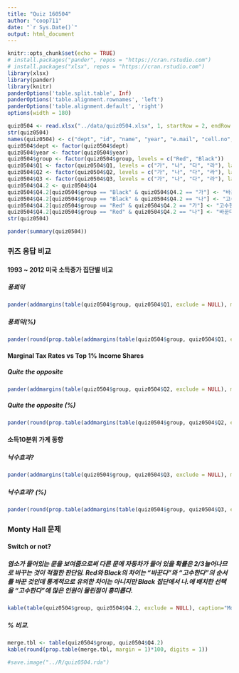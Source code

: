 ```yaml
---
title: "Quiz 160504"
author: "coop711"
date: "`r Sys.Date()`"
output: html_document
---
```


```r
knitr::opts_chunk$set(echo = TRUE)
# install.packages("pander", repos = "https://cran.rstudio.com")
# install.packages("xlsx", repos = "https://cran.rstudio.com")
library(xlsx)
library(pander)
library(knitr)
panderOptions('table.split.table', Inf)
panderOptions('table.alignment.rownames', 'left')
panderOptions('table.alignment.default', 'right')
options(width = 180)
```

```r
quiz0504 <- read.xlsx("../data/quiz0504.xlsx", 1, startRow = 2, endRow = 66, colIndex = c(3:7, 9:14), colClasses = c(rep("character", 11)), stringsAsFactors = FALSE)
str(quiz0504)
names(quiz0504) <- c("dept", "id", "name", "year", "e.mail", "cell.no", "Q1", "Q2", "Q3", "Q4", "group")
quiz0504$dept <- factor(quiz0504$dept)
quiz0504$year <- factor(quiz0504$year)
quiz0504$group <- factor(quiz0504$group, levels = c("Red", "Black"))
quiz0504$Q1 <- factor(quiz0504$Q1, levels = c("가", "나", "다", "라"), labels = c("지천태", "천지비", "풍뢰익", "산택손"))
quiz0504$Q2 <- factor(quiz0504$Q2, levels = c("가", "나", "다", "라"), labels = c("높을떄 높다", "낮을떄 낮다", "높을떄 낮다", "높아지면 낮아진다"))
quiz0504$Q3 <- factor(quiz0504$Q3, levels = c("가", "나", "다", "라"), labels = c("있다", "없다", "있는듯하다", "게층별로 차이"))
quiz0504$Q4.2 <- quiz0504$Q4
quiz0504$Q4.2[quiz0504$group == "Black" & quiz0504$Q4.2 == "가"] <- "바꾼다"
quiz0504$Q4.2[quiz0504$group == "Black" & quiz0504$Q4.2 == "나"] <- "고수한다"
quiz0504$Q4.2[quiz0504$group == "Red" & quiz0504$Q4.2 == "가"] <- "고수한다"
quiz0504$Q4.2[quiz0504$group == "Red" & quiz0504$Q4.2 == "나"] <- "바꾼다"
str(quiz0504)
```

```r
pander(summary(quiz0504))
```

### 퀴즈 응답 비교

#### 1993 ~ 2012 미국 소득증가 집단별 비교

##### 풍뢰익

```r
pander(addmargins(table(quiz0504$group, quiz0504$Q1, exclude = NULL), margin=1))
```

##### 풍뢰익(%)

```r
pander(round(prop.table(addmargins(table(quiz0504$group, quiz0504$Q1, exclude = NULL), margin=1), margin=1)[4,]*100, digits=1))
```

#### Marginal Tax Rates vs Top 1% Income Shares

##### Quite the opposite

```r
pander(addmargins(table(quiz0504$group, quiz0504$Q2, exclude = NULL), margin=1))
```

##### Quite the opposite (%)

```r
pander(round(prop.table(addmargins(table(quiz0504$group, quiz0504$Q2, exclude = NULL), margin=1), margin=1)[4,]*100, digits=1), caption="한계세율과 상위 1%  소득점유")
```

#### 소득10분위 가계 동향

##### 낙수효과?

```r
pander(addmargins(table(quiz0504$group, quiz0504$Q3, exclude = NULL), margin=1))
```

##### 낙수효과? (%)

```r
pander(round(prop.table(addmargins(table(quiz0504$group, quiz0504$Q3, exclude = NULL), margin = 1), margin = 1)[4,]*100, digits = 1), caption = "낙수효과?")
```

### Monty Hall 문제

#### Switch or not?

##### 염소가 들어있는 문을 보여줌으로써 다른 문에 자동차가 들어 있을 확률은 2/3늘어나므로 바꾸는 것이 적절한 판단임. Red와 Black의 차이는 "바꾼다"와 "고수한다"의 순서를 바꾼 것인데 통계적으로 유의한 차이는 아니지만 Black 집단에서 나.에 배치한 선택을 "고수한다"에 많은 인원이 몰린점이 흥미롭다.  

```r
kable(table(quiz0504$group, quiz0504$Q4.2, exclude = NULL), caption="Monty Hall")
```

##### % 비교.  

```r
merge.tbl <- table(quiz0504$group, quiz0504$Q4.2)
kable(round(prop.table(merge.tbl, margin = 1)*100, digits = 1))
```

```r
#save.image("../R/quiz0504.rda")
```